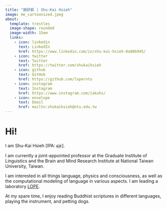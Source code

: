 ```yaml
---
title: "謝舒凱 | Shu-Kai Hsieh"
image: me_cartoonized.jpeg
about: 
  template: trestles
  image-shape: rounded
  image-width: 15em
  links:
    - icon: linkedin
      text: LinkedIn
      href: https://www.linkedin.com/in/shu-kai-hsieh-0a08b945/
    - icon: twitter
      text: Twitter
      href: https://twitter.com/shukaihsieh
    - icon: github
      text: GitHub
      href: https://github.com/loperntu
    - icon: instagram
      text: Instagram
      href: https://www.instagram.com/iakuhs/
    - icon: envelope
      text: Email
      href: mailto:shukaihsieh@ntu.edu.tw
---
```


# Hi!

I am Shu-Kai Hsieh [IPA: ɕjɛ].

I am currently a joint-appointed professor at the Graduate Institute of Linguistics and the Brain and Mind Research Institute at National Taiwan University, Taiwan.

I am interested in <span class= "blue-text">all things language, physics and consciousness</span>, as well as the computational modeling of language in various aspects. I am leading a laboratory [LOPE](https://lope.linguistics.ntu.edu.tw/). 

At my spare time, I enjoy reading Buddhist scriptures in different languages, playing the instrument, and petting dogs.
